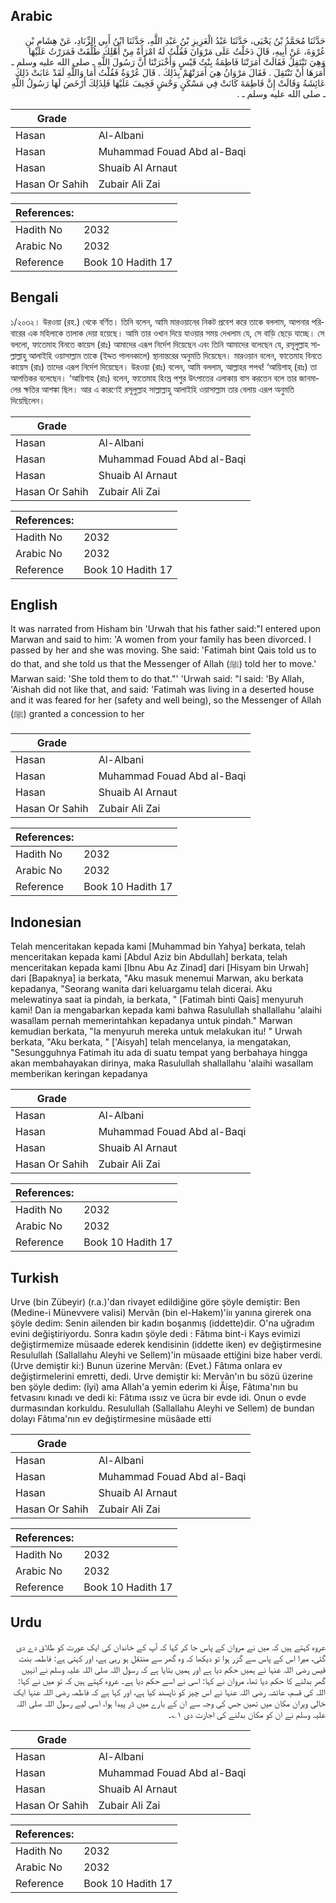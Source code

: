 ## Arabic


<div dir="rtl" lang="ar" style={{fontSize:'larger',backgroundColor:'#f8f9fa',padding:20}}>
حَدَّثَنَا مُحَمَّدُ بْنُ يَحْيَى، حَدَّثَنَا عَبْدُ الْعَزِيزِ بْنُ عَبْدِ اللَّهِ، حَدَّثَنَا ابْنُ أَبِي الزِّنَادِ، عَنْ هِشَامِ بْنِ عُرْوَةَ، عَنْ أَبِيهِ، قَالَ دَخَلْتُ عَلَى مَرْوَانَ فَقُلْتُ لَهُ امْرَأَةٌ مِنْ أَهْلِكَ طُلِّقَتْ فَمَرَرْتُ عَلَيْهَا وَهِيَ تَنْتَقِلُ فَقَالَتْ أَمَرَتْنَا فَاطِمَةُ بِنْتُ قَيْسٍ وَأَخْبَرَتْنَا أَنَّ رَسُولَ اللَّهِ ـ صلى الله عليه وسلم ـ أَمَرَهَا أَنْ تَنْتَقِلَ ‏.‏ فَقَالَ مَرْوَانُ هِيَ أَمَرَتْهُمْ بِذَلِكَ ‏.‏ قَالَ عُرْوَةُ فَقُلْتُ أَمَا وَاللَّهِ لَقَدْ عَابَتْ ذَلِكَ عَائِشَةُ وَقَالَتْ إِنَّ فَاطِمَةَ كَانَتْ فِي مَسْكَنٍ وَحْشٍ فَخِيفَ عَلَيْهَا فَلِذَلِكَ أَرْخَصَ لَهَا رَسُولُ اللَّهِ ـ صلى الله عليه وسلم ـ ‏.‏
</div>
<div style={{backgroundColor:'#f8f9fa',padding:20, marginBottom: 10}}><table> <thead> <tr> <th>Grade</th> <th></th> </tr> </thead> <tbody> <tr><td>Hasan</td><td>Al-Albani</td></tr><tr><td>Hasan</td><td>Muhammad Fouad Abd al-Baqi</td></tr><tr><td>Hasan</td><td>Shuaib Al Arnaut</td></tr><tr><td>Hasan Or Sahih</td><td>Zubair Ali Zai</td></tr></tbody></table><table> <thead> <tr> <th>References:</th> <th></th> </tr> </thead> <tbody><tr><td>Hadith No</td><td>2032</td></tr><tr><td>Arabic No</td><td>2032</td></tr><tr><td>Reference</td><td>Book 10 Hadith 17</td></tr></tbody></table></div>

## Bengali


<div dir="ltr" lang="bn" style={{fontSize:'larger',backgroundColor:'#f8f9fa',padding:20}}>
১/২০৩২। উরওয়া (রহ.) থেকে বর্ণিত। তিনি বলেন, আমি মারওয়ানের নিকট প্রবেশ করে তাকে বললাম, আপনার পরিবারের এক মহিলাকে তালাক দেয়া হয়েছে। আমি তার ওখান দিয়ে যাওয়ার সময় দেখলাম যে, সে বাড়ি ছেড়ে যাচ্ছে। সে বললো, ফাতেমাহ বিনতে কায়েস (রাঃ) আমাদের এরূপ নির্দেশ দিয়েছেন এবং তিনি আমাদের বলেছেন যে, রসূলুল্লাহ সাল্লাল্লাহু আলাইহি ওয়াসাল্লাম তাকে (ইদ্দত পালনকালে) স্থানান্তরের অনুমতি দিয়েছেন। মারওয়ান বলেন, ফাতেমাহ বিনতে কায়েস (রাঃ) তাদের এরূপ নির্দেশ দিয়েছেন। উরওয়া (রাঃ) বলেন, আমি বললাম, আল্লাহর শপথ! ‘আয়িশাহ্ (রাঃ) তা আপত্তিকর বলেছেন। ‘আয়িশাহ (রাঃ) বলেন, ফাতেমাহ হিংস্র পশুর উৎপাতের এলাকায় বাস করতেন বলে তার জানমালের ক্ষতির আশঙ্কা ছিল। আর এ কারণেই রসূলুল্লাহ সাল্লাল্লাহু আলাইহি ওয়াসাল্লাম তার বেলায় এরূপ অনুমতি দিয়েছিলেন।
</div>
<div style={{backgroundColor:'#f8f9fa',padding:20, marginBottom: 10}}><table> <thead> <tr> <th>Grade</th> <th></th> </tr> </thead> <tbody> <tr><td>Hasan</td><td>Al-Albani</td></tr><tr><td>Hasan</td><td>Muhammad Fouad Abd al-Baqi</td></tr><tr><td>Hasan</td><td>Shuaib Al Arnaut</td></tr><tr><td>Hasan Or Sahih</td><td>Zubair Ali Zai</td></tr></tbody></table><table> <thead> <tr> <th>References:</th> <th></th> </tr> </thead> <tbody><tr><td>Hadith No</td><td>2032</td></tr><tr><td>Arabic No</td><td>2032</td></tr><tr><td>Reference</td><td>Book 10 Hadith 17</td></tr></tbody></table></div>

## English


<div dir="ltr" lang="en" style={{fontSize:'larger',backgroundColor:'#f8f9fa',padding:20}}>
It was narrated from Hisham bin 'Urwah that his father said:"I entered upon Marwan and said to him: 'A women from your family has been divorced. I passed by her and she was moving. She said: 'Fatimah bint Qais told us to do that, and she told us that the Messenger of Allah (ﷺ) told her to move.' Marwan said: 'She told them to do that."' 'Urwah said: "l said: 'By Allah, 'Aishah did not like that, and said: 'Fatimah was living in a deserted house and it was feared for her (safety and well being), so the Messenger of Allah (ﷺ) granted a concession to her
</div>
<div style={{backgroundColor:'#f8f9fa',padding:20, marginBottom: 10}}><table> <thead> <tr> <th>Grade</th> <th></th> </tr> </thead> <tbody> <tr><td>Hasan</td><td>Al-Albani</td></tr><tr><td>Hasan</td><td>Muhammad Fouad Abd al-Baqi</td></tr><tr><td>Hasan</td><td>Shuaib Al Arnaut</td></tr><tr><td>Hasan Or Sahih</td><td>Zubair Ali Zai</td></tr></tbody></table><table> <thead> <tr> <th>References:</th> <th></th> </tr> </thead> <tbody><tr><td>Hadith No</td><td>2032</td></tr><tr><td>Arabic No</td><td>2032</td></tr><tr><td>Reference</td><td>Book 10 Hadith 17</td></tr></tbody></table></div>

## Indonesian


<div dir="ltr" lang="id" style={{fontSize:'larger',backgroundColor:'#f8f9fa',padding:20}}>
Telah menceritakan kepada kami [Muhammad bin Yahya] berkata, telah menceritakan kepada kami [Abdul Aziz bin Abdullah] berkata, telah menceritakan kepada kami [Ibnu Abu Az Zinad] dari [Hisyam bin Urwah] dari [Bapaknya] ia berkata, "Aku masuk menemui Marwan, aku berkata kepadanya, "Seorang wanita dari keluargamu telah dicerai. Aku melewatinya saat ia pindah, ia berkata, " [Fatimah binti Qais] menyuruh kami! Dan ia mengabarkan kepada kami bahwa Rasulullah shallallahu 'alaihi wasallam pernah memerintahkan kepadanya untuk pindah." Marwan kemudian berkata, "Ia menyuruh mereka untuk melakukan itu! " Urwah berkata, "Aku berkata, " ['Aisyah] telah mencelanya, ia mengatakan, "Sesungguhnya Fatimah itu ada di suatu tempat yang berbahaya hingga akan membahayakan dirinya, maka Rasulullah shallallahu 'alaihi wasallam memberikan keringan kepadanya
</div>
<div style={{backgroundColor:'#f8f9fa',padding:20, marginBottom: 10}}><table> <thead> <tr> <th>Grade</th> <th></th> </tr> </thead> <tbody> <tr><td>Hasan</td><td>Al-Albani</td></tr><tr><td>Hasan</td><td>Muhammad Fouad Abd al-Baqi</td></tr><tr><td>Hasan</td><td>Shuaib Al Arnaut</td></tr><tr><td>Hasan Or Sahih</td><td>Zubair Ali Zai</td></tr></tbody></table><table> <thead> <tr> <th>References:</th> <th></th> </tr> </thead> <tbody><tr><td>Hadith No</td><td>2032</td></tr><tr><td>Arabic No</td><td>2032</td></tr><tr><td>Reference</td><td>Book 10 Hadith 17</td></tr></tbody></table></div>

## Turkish


<div dir="ltr" lang="tr" style={{fontSize:'larger',backgroundColor:'#f8f9fa',padding:20}}>
Urve (bin Zübeyir) (r.a.)'dan rivayet edildiğine göre şöyle demiştir: Ben (Medine-i Münevvere valisi) Mervân (bin el-Hakem)'iıı yanına girerek ona şöyle dedim: Senin ailenden bir kadın boşanmış (iddette)dir. O'na uğradım evini değiştiriyordu. Sonra kadın şöyle dedi : Fâtıma bint-i Kays evimizi değiştirmemize müsaade ederek kendisinin (iddette iken) ev değiştirmesine Resulullah (Sallallahu Aleyhi ve Sellem)'in müsaade ettiğini bize haber verdi. (Urve demiştir ki:) Bunun üzerine Mervân: (Evet.) Fâtıma onlara ev değiştirmelerini emretti, dedi. Urve demiştir ki: Mervân'ın bu sözü üzerine ben şöyle dedim: (îyi) ama Allah'a yemin ederim ki Âişe, Fâtıma'nın bu fetvasını kınadı ve dedi ki: Fâtıma ıssız ve ücra bir evde idi. Onun o evde durmasından korkuldu. Resulullah (Sallallahu Aleyhi ve Sellem) de bundan dolayı Fâtıma'nın ev değiştirmesine müsâade etti
</div>
<div style={{backgroundColor:'#f8f9fa',padding:20, marginBottom: 10}}><table> <thead> <tr> <th>Grade</th> <th></th> </tr> </thead> <tbody> <tr><td>Hasan</td><td>Al-Albani</td></tr><tr><td>Hasan</td><td>Muhammad Fouad Abd al-Baqi</td></tr><tr><td>Hasan</td><td>Shuaib Al Arnaut</td></tr><tr><td>Hasan Or Sahih</td><td>Zubair Ali Zai</td></tr></tbody></table><table> <thead> <tr> <th>References:</th> <th></th> </tr> </thead> <tbody><tr><td>Hadith No</td><td>2032</td></tr><tr><td>Arabic No</td><td>2032</td></tr><tr><td>Reference</td><td>Book 10 Hadith 17</td></tr></tbody></table></div>

## Urdu


<div dir="rtl" lang="ur" style={{fontSize:'larger',backgroundColor:'#f8f9fa',padding:20}}>
عروہ کہتے ہیں کہ میں نے مروان کے پاس جا کر کہا کہ آپ کے خاندان کی ایک عورت کو طلاق دے دی گئی، میرا اس کے پاس سے گزر ہوا تو دیکھا کہ وہ گھر سے منتقل ہو رہی ہے، اور کہتی ہے: فاطمہ بنت قیس رضی اللہ عنہا نے ہمیں حکم دیا ہے اور ہمیں بتایا ہے کہ رسول اللہ صلی اللہ علیہ وسلم نے انہیں گھر بدلنے کا حکم دیا تھا، مروان نے کہا: اسی نے اسے حکم دیا ہے۔ عروہ کہتے ہیں کہ تو میں نے کہا: اللہ کی قسم، عائشہ رضی اللہ عنہا نے اس چیز کو ناپسند کیا ہے، اور کہا ہے کہ فاطمہ رضی اللہ عنہا ایک خالی ویران مکان میں تھیں جس کی وجہ سے ان کے بارے میں ڈر پیدا ہوا، اسی لیے رسول اللہ صلی اللہ علیہ وسلم نے ان کو مکان بدلنے کی اجازت دی ۱؎۔
</div>
<div style={{backgroundColor:'#f8f9fa',padding:20, marginBottom: 10}}><table> <thead> <tr> <th>Grade</th> <th></th> </tr> </thead> <tbody> <tr><td>Hasan</td><td>Al-Albani</td></tr><tr><td>Hasan</td><td>Muhammad Fouad Abd al-Baqi</td></tr><tr><td>Hasan</td><td>Shuaib Al Arnaut</td></tr><tr><td>Hasan Or Sahih</td><td>Zubair Ali Zai</td></tr></tbody></table><table> <thead> <tr> <th>References:</th> <th></th> </tr> </thead> <tbody><tr><td>Hadith No</td><td>2032</td></tr><tr><td>Arabic No</td><td>2032</td></tr><tr><td>Reference</td><td>Book 10 Hadith 17</td></tr></tbody></table></div>